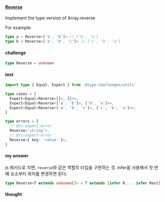 #### [Reverse](https://typehero.dev/challenge/reverse) 

Implement the type version of Array.reverse

For example:

```typescript
type a = Reverse<['a', 'b']> // ['b', 'a']
type b = Reverse<['a', 'b', 'c']> // ['c', 'b', 'a']
```

#### challenge
```typescript
type Reverse = unknown
```

#### test 

```typescript
import type { Equal, Expect } from '@type-challenges/utils'

type cases = [
  Expect<Equal<Reverse<[]>, []>>,
  Expect<Equal<Reverse<['a', 'b']>, ['b', 'a']>>,
  Expect<Equal<Reverse<['a', 'b', 'c']>, ['c', 'b', 'a']>>,
]

type errors = [
  // @ts-expect-error
  Reverse<'string'>,
  // @ts-expect-error
  Reverse<{ key: 'value' }>,
]
```

#### my answer

js 메서드로 치면, ```reverse```와 같은 역할의 타입을 구현하는 것. infer를 사용해서 첫 번째 요소부터 위치를 변경하면 된다.


```typescript
type Reverse<T extends unknown[]> = T extends [infer R, ...infer Rest] ? [...Reverse<Rest>, R] : [];
```

#### thought 

